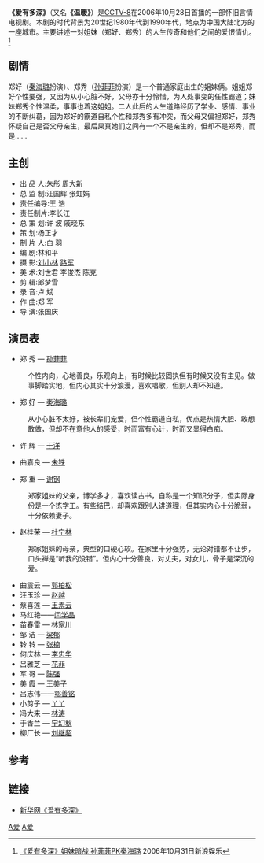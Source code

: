{{电视节目信息框
| 名稱 =爱有多深 
| 原名 = 
| 圖片 =爱有多深.jpg
| 圖說 =海报
| 分類 = 怀旧言情
| 原創者 =
| 編劇 = 林和平 
| 導演 = 张国庆
| 演出 =[[孙菲菲|孙菲菲]]、[[秦海璐|秦海璐]]、[[于洋|于洋]]
| 配音 = 
| 旁白 = 
| 主題曲 =
| 片尾曲 =
| 作曲 =  
| 國家 = {{CHN}}
| 語言 = [[普通话|普通话]]
| 季數 = 
| 集數 = 34集
| 每集列表 = 
| 製片人 = 白 羽 
| 執行製片 =
| 制作公司 =中央电视台文艺中心影视部<br>大连天歌传媒股份有限公司
| 拍攝地 = {{CHN}}
| 攝像 = 吴亚南
| 每集長 = 
| 頻道 =
| 電視網 =[[中国中央电视台电视剧频道|CCTV-8]]
| 視頻制式 = 
| 音頻制式 = 
| 開始 =2006年10月28日
| 結束 =
| 先於 = 
| 後於 = 
| 相關劇集 = 
| 官方網站 =http://www.cctv.com/teleplay/special/C16639/
}}
{{NoteTA|G1=Show}}
'''《爱有多深》'''（又名'''《温暖》'''）是[[中国中央电视台电视剧频道|CCTV-8]]在2006年10月28日首播的一部怀旧言情电视剧。本剧的时代背景为20世纪1980年代到1990年代，地点为中国大陆北方的一座城市。主要讲述一对姐妹（郑好、郑秀）的人生传奇和他们之间的爱恨情仇。<ref>[http://ent.sina.com.cn/v/m/p/2006-10-31/22131308219.html 《爱有多深》姐妹暗战 孙菲菲PK秦海璐] {{Wayback|url=http://ent.sina.com.cn/v/m/p/2006-10-31/22131308219.html |date=20070123013347 }}2006年10月31日新浪娱乐</ref>

== 剧情 ==
郑好（[[秦海璐|秦海璐]]扮演）、郑秀（[[孙菲菲|孙菲菲]]扮演）是一个普通家庭出生的姐妹俩。姐姐郑好个性要强，又因为从小心脏不好，父母亦十分怜惜，为人处事变的任性霸道；妹妹郑秀个性温柔，事事也着这姐姐。二人此后的人生道路经历了学业、感情、事业的不断纠葛，因为郑好的霸道自私个性和郑秀多有冲突，而父母又偏袒郑好，郑秀怀疑自己是否父母亲生，最后果真她们之间有一个不是亲生的，但却不是郑秀，而是……

== 主创 ==
* 出 品 人:[[朱彤|朱彤]] [[周大新|周大新]]
* 总 监 制:汪国辉 张虹娟
* 责任编导:王 浩
* 责任制片:李长江
* 总 策 划:许 波 戚晓东
* 策 划:杨正才
* 制 片 人:白 羽
* 编 剧:林和平
* 摄 影:[[刘小林|刘小林]] [[路军|路军]]
* 美 术:刘世君 李俊杰 陈克
* 剪 辑:郎梦雪
* 录 音:卢 斌
* 作 曲:郑 军
* 导 演:张国庆 
== 演员表 ==
* 郑 秀 — [[孙菲菲|孙菲菲]]
:个性内向，心地善良，乐观向上，有时候比较固执但有时候又没有主见。做事脚踏实地，但内心其实十分浪漫，喜欢唱歌，但别人却不知道。
* 郑 好 — [[秦海璐|秦海璐]]
:从小心脏不太好，被长辈们宠爱，但个性霸道自私，优点是热情大胆、敢想敢做，但却不在意他人的感受，时而富有心计，时而又显得白痴。
* 许 辉 — [[于洋|于洋]]

* 曲嘉良 — [[朱铁|朱铁]]

* 郑 重 — [[谢钢|谢钢]]
:郑家姐妹的父亲，博学多才，喜欢读古书，自称是一个知识分子，但实际身份是一个拣字工。有些结巴，却喜欢跟别人讲道理，但其实内心十分脆弱，十分依赖妻子。
* 赵桂荣 — [[杜宁林|杜宁林]]
:郑家姐妹的母亲，典型的口硬心软。在家里十分强势，无论对错都不让步，口头禅是“听我的没错”。但内心十分善良，对丈夫，对女儿，骨子是深沉的爱。
* 曲震云 — [[郭柏松|郭柏松]]
* 汪玉珍 — [[赵越|赵越]]
* 蔡喜莲 — [[王素云|王素云]]
* 马红艳——[[闫学晶|闫学晶]]
* 苗春雷 — [[林家川|林家川]]
* 邹 洁 — [[梁郁|梁郁]]
* 铃 铃 — [[张楠|张楠]]
* 何庆林 — [[李忠华|李忠华]]
* 吕雅芝 — [[花菲|花菲]]
* 军 哥 — [[陈强|陈强]]
* 美 霞 — [[王美子|王美子]]
* 吕志伟——[[鄂善铭|鄂善铭]]
* 小剪子 — [[丫丫|丫丫]]
* 冯大来 — [[林涛|林涛]]
* 于香兰 — [[宁幻秋|宁幻秋]]
* 柳厂长 — [[刘继超|刘继超]]

== 参考 ==
{{reflist}}

== 链接 ==
* [http://news.xinhuanet.com/ent/2006-10/25/content_5247797.htm 新华网《爱有多深》]{{Wayback|url=http://news.xinhuanet.com/ent/2006-10/25/content_5247797.htm |date=20111210131414 }}

[[Category:2006年中國電視劇集|A爱]]
[[Category:央视电视剧|A爱]]